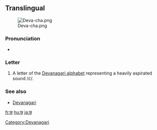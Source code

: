 ==Translingual==
[[File:Deva-cha.png|thumb]]

===Pronunciation===
* {{IPA|/tʃʰ/|lang=mul}}

===Letter===
{{mul-deva|cha}}

# A letter of the [[Devanagari alphabet]] representing a heavily aspirated sound /ć/.

===See also===
* [[w:Devanagari|Devanagari]]

[[Category:Devanagari]]

[[fr:छ]]
[[hu:छ]]
[[ja:छ]]